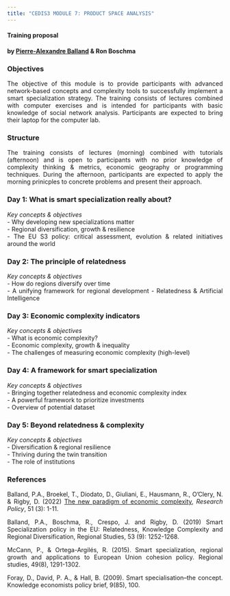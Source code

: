 ```yaml
---
title: "CEDIS3 MODULE 7: PRODUCT SPACE ANALYSIS"
---
```


<style>
body {
text-align: justify}
</style>

#### Training proposal     
#### by [Pierre-Alexandre Balland](https://www.paballand.com) & Ron Boschma    

### Objectives         
The objective of this module is to provide participants with advanced network-based concepts and complexity tools to successfully implement a smart specialization strategy. The training consists of lectures combined with computer exercises and is intended for participants with basic knowledge of social network analysis. Participants are expected to bring their laptop for the computer lab.         

### Structure   
The training consists of lectures (morning) combined with tutorials (afternoon) and is open to  participants with no prior knowledge of complexity thinking & metrics, economic geography or programming techniques. During the afternoon, participants are expected to apply the morning prinicples to concrete problems and present their approach.  

### Day 1: What is smart specialization really about?     

*Key concepts & objectives*    
- Why developing new specializations matter           
- Regional diversification, growth & resilience       
- The EU S3 policy: critical assessment, evolution & related initiatives around the world     

### Day 2: The principle of relatedness      

*Key concepts & objectives*     
- How do regions diversify over time      
- A unifying framework for regional development 
- Relatedness & Artificial Intelligence    

### Day 3: Economic complexity indicators     

*Key concepts & objectives*     
- What is economic complexity?        
- Economic complexity, growth & inequality       
- The challenges of measuring economic complexity (high-level)     

### Day 4: A framework for smart specialization        

*Key concepts & objectives*    
- Bringing together relatedness and economic complexity index  
- A powerful framework to prioritize investments   
- Overview of potential dataset    

### Day 5: Beyond relatedness & complexity          

*Key concepts & objectives*       
- Diversification & regional resilience      
- Thriving during the twin transition      
- The role of institutions        

 

### References   
Balland, P.A., Broekel, T., Diodato, D., Giuliani, E., Hausmann, R., O'Clery, N. & Rigby, D. (2022) [The new paradigm of economic complexity](https://www.sciencedirect.com/science/article/pii/S0048733321002420), *Research Policy*, 51 (3): 1-11.   

Balland, P.A., Boschma, R., Crespo, J. and Rigby, D. (2019) Smart Specialization policy in the EU: Relatedness, Knowledge Complexity and Regional Diversification, Regional Studies, 53 (9): 1252-1268.     

McCann, P., & Ortega-Argilés, R. (2015). Smart specialization, regional growth and applications to European Union cohesion policy. Regional studies, 49(8), 1291-1302.   

Foray, D., David, P. A., & Hall, B. (2009). Smart specialisation–the concept. Knowledge economists policy brief, 9(85), 100.    

